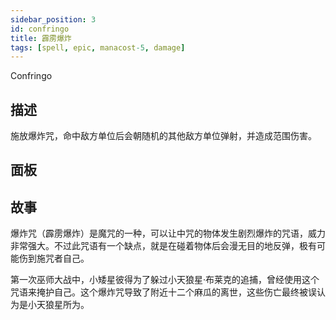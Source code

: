 ```yaml
---
sidebar_position: 3
id: confringo
title: 霹雳爆炸
tags: [spell, epic, manacost-5, damage]
---
```


Confringo

<!--truncate-->



<CardBasics cardKey={id}/>


## 描述

施放爆炸咒，命中敌方单位后会朝随机的其他敌方单位弹射，并造成范围伤害。

## 面板


<LevelComponent/>


<CardDynamicTable cardKey={id}/>


<CardComplexTable cardKey={id}/>





## 故事

爆炸咒（霹雳爆炸）是魔咒的一种，可以让中咒的物体发生剧烈爆炸的咒语，威力非常强大。不过此咒语有一个缺点，就是在碰着物体后会漫无目的地反弹，极有可能伤到施咒者自己。

第一次巫师大战中，小矮星彼得为了躲过小天狼星·布莱克的追捕，曾经使用这个咒语来掩护自己。这个爆炸咒导致了附近十二个麻瓜的离世，这些伤亡最终被误认为是小天狼星所为。




